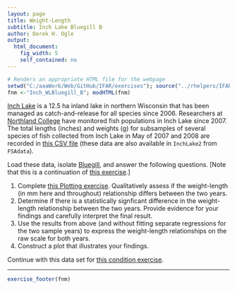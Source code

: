 ```yaml
---
layout: page
title: Weight-Length
subtitle: Inch Lake Bluegill B
author: Derek H. Ogle
output: 
  html_document: 
    fig_width: 5
    self_contained: no
---
```

```r
# Renders an appropriate HTML file for the webpage
setwd("C:/aaaWork/Web/GitHub/IFAR/exercises"); source("../rhelpers/IFARhelpers.R")
fnm <-"Inch_WLBluegill_B"; modHTML(fnm)
```

[Inch Lake](http://dnr.wi.gov/lakes/lakepages/LakeDetail.aspx?wbic=2764300&page=facts) is a 12.5 ha inland lake in northern Wisconsin that has been managed as catch-and-release for all species since 2006.  Researchers at [Northland College](http://www.northland.edu/) have monitored fish populations in Inch Lake since 2007.  The total lengths (inches) and weights (g) for subsamples of several species of fish collected from Inch Lake in May of 2007 and 2008 are recorded in [this CSV file](data/InchLake2.csv) (these data are also available in `InchLake2` from `FSAdata`).

Load these data, isolate [Bluegill](https://en.wikipedia.org/wiki/Bluegill), and answer the following questions.  [Note that this is a continuation of [this exercise](Inch_WLBluegill_A.html).]

1. Complete [this Plotting exercise](Inch_Plotting.html).  Qualitatively assess if the weight-length (in mm here and throughout) relationship differs between the two years.
1. Determine if there is a statistically signficant difference in the weight-length relationship between the two years.  Provide evidence for your findings and carefully interpret the final result.
1. Use the results from above (and without fitting separate regressions for the two sample years) to express the weight-length relationships on the raw scale for both years.
1. Construct a plot that illustrates your findings.

Continue with this data set for [this condition exercise](Inch_ConditionBluegill.html).

---
```r
exercise_footer(fnm)
```
